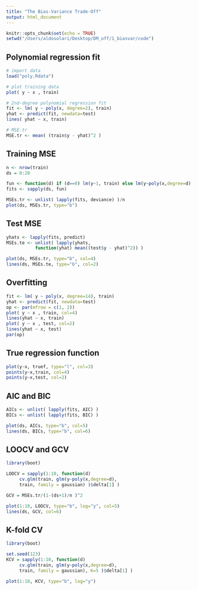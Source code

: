 ```yaml
---
title: "The Bias-Variance Trade-Off"
output: html_document
---
```


```r
knitr::opts_chunk$set(echo = TRUE)
setwd("/Users/aldosolari/Desktop/DM_off/1_biasvar/code")
```

## Polynomial regression fit

```r
# import data
load("poly.Rdata")

# plot training data
plot( y ~ x , train)

# 2nd-degree polynomial regression fit
fit <- lm( y ~ poly(x, degree=2), train)
yhat <- predict(fit, newdata=test)
lines( yhat ~ x, train)

# MSE.tr
MSE.tr <- mean( (train$y - yhat)^2 )
```

## Training MSE

```r
n <- nrow(train)
ds = 0:20

fun <- function(d) if (d==0) lm(y~1, train) else lm(y~poly(x,degree=d), train)
fits <- sapply(ds, fun)

MSEs.tr <- unlist( lapply(fits, deviance) )/n
plot(ds, MSEs.tr, type="b")
```

## Test MSE

```r
yhats <- lapply(fits, predict)
MSEs.te <- unlist( lapply(yhats, 
           function(yhat) mean((test$y - yhat)^2)) )

plot(ds, MSEs.tr, type="b", col=4)
lines(ds, MSEs.te, type="b", col=2)
```

## Overfitting

```r
fit <- lm( y ~ poly(x, degree=14), train)
yhat <- predict(fit, newdata=test)
op <- par(mfrow = c(1, 2))
plot( y ~ x , train, col=4)
lines(yhat ~ x, train)
plot( y ~ x , test, col=2)
lines(yhat ~ x, test)
par(op)
```

## True regression function

```r
plot(y~x, truef, type="l", col=3)
points(y~x,train, col=4)
points(y~x,test, col=2)
```

## AIC and BIC

```r
AICs <- unlist( lapply(fits, AIC) )
BICs <- unlist( lapply(fits, BIC) )

plot(ds, AICs, type="b", col=5)
lines(ds, BICs, type="b", col=6)
```

## LOOCV and GCV

```r
library(boot)

LOOCV = sapply(1:10, function(d) 
     cv.glm(train, glm(y~poly(x,degree=d), 
     train, family = gaussian) )$delta[1] )

GCV = MSEs.tr/(1-(ds+1)/n )^2

plot(1:10, LOOCV, type="b", log="y", col=5)
lines(ds, GCV, col=6)
```

## K-fold CV

```r
library(boot)

set.seed(123)
KCV = sapply(1:10, function(d) 
     cv.glm(train, glm(y~poly(x,degree=d), 
     train, family = gaussian), K=5 )$delta[1] )

plot(1:10, KCV, type="b", log="y")
```
